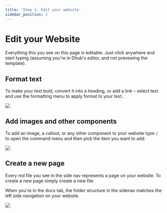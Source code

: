 ```yaml
---
title: 'Step 1: Edit your website'
sidebar_position: 2
---
```


# Edit your Website

Everything this you see on this page is editable. Just click anywhere and start typing (assuming you're in Dhub's editor, and not prevewing the template).

## **Format text**

To make your text bold, convert it into a heading, or add a link – select text and use the formatting menu to apply format to your text.

![](/img/formatting-menu.png)

## **Add images and other components**

To add an image, a callout, or any other component to your website type `/` to open the command menu and then pick the item you want to add.

![](/img/command-menu.webp)

## **Create a new page**

Every md file you see in the side nav represents a page on your website. To create a new page simply create a new file.&#x20;

When you're in the docs tab, the folder structure in the sidenav matches the left side navigation on your website.

![](/img/create-a-page.png)

##
